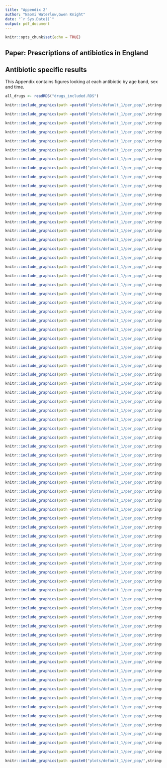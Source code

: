 ```yaml
---
title: "Appendix 2"
author: "Naomi Waterlow,Gwen Knight"
date: "`r Sys.Date()`"
output: pdf_document
---
```

\maxdeadcycles=200

```r
knitr::opts_chunk$set(echo = TRUE)
```

## Paper: Prescriptions of antibiotics in England

## Antibiotic specific results

This Appendix contains figures looking at each antibiotic by age band, sex and time. 


```r
all_drugs <- readRDS("drugs_included.RDS")
```


```r
knitr::include_graphics(path =paste0("plots/default_1/per_pop/",stringr::str_replace_all(all_drugs[1], "[^[:alnum:]]", "_"),"_overview_default_1.pdf"))
```


```r
knitr::include_graphics(path =paste0("plots/default_1/per_pop/",stringr::str_replace_all(all_drugs[2], "[^[:alnum:]]", "_"),"_overview_default_1.pdf"))
```

```r
knitr::include_graphics(path =paste0("plots/default_1/per_pop/",stringr::str_replace_all(all_drugs[3], "[^[:alnum:]]", "_"),"_overview_default_1.pdf"))
```

```r
knitr::include_graphics(path =paste0("plots/default_1/per_pop/",stringr::str_replace_all(all_drugs[4], "[^[:alnum:]]", "_"),"_overview_default_1.pdf"))
```

```r
knitr::include_graphics(path =paste0("plots/default_1/per_pop/",stringr::str_replace_all(all_drugs[5], "[^[:alnum:]]", "_"),"_overview_default_1.pdf"))
```

```r
knitr::include_graphics(path =paste0("plots/default_1/per_pop/",stringr::str_replace_all(all_drugs[6], "[^[:alnum:]]", "_"),"_overview_default_1.pdf"))
```

```r
knitr::include_graphics(path =paste0("plots/default_1/per_pop/",stringr::str_replace_all(all_drugs[7], "[^[:alnum:]]", "_"),"_overview_default_1.pdf"))
```

```r
knitr::include_graphics(path =paste0("plots/default_1/per_pop/",stringr::str_replace_all(all_drugs[8], "[^[:alnum:]]", "_"),"_overview_default_1.pdf"))
```

```r
knitr::include_graphics(path =paste0("plots/default_1/per_pop/",stringr::str_replace_all(all_drugs[9], "[^[:alnum:]]", "_"),"_overview_default_1.pdf"))
```

```r
knitr::include_graphics(path =paste0("plots/default_1/per_pop/",stringr::str_replace_all(all_drugs[10], "[^[:alnum:]]", "_"),"_overview_default_1.pdf"))
```

```r
knitr::include_graphics(path =paste0("plots/default_1/per_pop/",stringr::str_replace_all(all_drugs[11], "[^[:alnum:]]", "_"),"_overview_default_1.pdf"))
```

```r
knitr::include_graphics(path =paste0("plots/default_1/per_pop/",stringr::str_replace_all(all_drugs[12], "[^[:alnum:]]", "_"),"_overview_default_1.pdf"))
```

```r
knitr::include_graphics(path =paste0("plots/default_1/per_pop/",stringr::str_replace_all(all_drugs[13], "[^[:alnum:]]", "_"),"_overview_default_1.pdf"))
```

```r
knitr::include_graphics(path =paste0("plots/default_1/per_pop/",stringr::str_replace_all(all_drugs[14], "[^[:alnum:]]", "_"),"_overview_default_1.pdf"))
```

```r
knitr::include_graphics(path =paste0("plots/default_1/per_pop/",stringr::str_replace_all(all_drugs[15], "[^[:alnum:]]", "_"),"_overview_default_1.pdf"))
```

```r
knitr::include_graphics(path =paste0("plots/default_1/per_pop/",stringr::str_replace_all(all_drugs[16], "[^[:alnum:]]", "_"),"_overview_default_1.pdf"))
```

```r
knitr::include_graphics(path =paste0("plots/default_1/per_pop/",stringr::str_replace_all(all_drugs[17], "[^[:alnum:]]", "_"),"_overview_default_1.pdf"))
```

```r
knitr::include_graphics(path =paste0("plots/default_1/per_pop/",stringr::str_replace_all(all_drugs[18], "[^[:alnum:]]", "_"),"_overview_default_1.pdf"))
```

```r
knitr::include_graphics(path =paste0("plots/default_1/per_pop/",stringr::str_replace_all(all_drugs[19], "[^[:alnum:]]", "_"),"_overview_default_1.pdf"))
```

```r
knitr::include_graphics(path =paste0("plots/default_1/per_pop/",stringr::str_replace_all(all_drugs[20], "[^[:alnum:]]", "_"),"_overview_default_1.pdf"))
```

```r
knitr::include_graphics(path =paste0("plots/default_1/per_pop/",stringr::str_replace_all(all_drugs[21], "[^[:alnum:]]", "_"),"_overview_default_1.pdf"))
```

```r
knitr::include_graphics(path =paste0("plots/default_1/per_pop/",stringr::str_replace_all(all_drugs[22], "[^[:alnum:]]", "_"),"_overview_default_1.pdf"))
```

```r
knitr::include_graphics(path =paste0("plots/default_1/per_pop/",stringr::str_replace_all(all_drugs[23], "[^[:alnum:]]", "_"),"_overview_default_1.pdf"))
```

```r
knitr::include_graphics(path =paste0("plots/default_1/per_pop/",stringr::str_replace_all(all_drugs[24], "[^[:alnum:]]", "_"),"_overview_default_1.pdf"))
```

```r
knitr::include_graphics(path =paste0("plots/default_1/per_pop/",stringr::str_replace_all(all_drugs[25], "[^[:alnum:]]", "_"),"_overview_default_1.pdf"))
```

```r
knitr::include_graphics(path =paste0("plots/default_1/per_pop/",stringr::str_replace_all(all_drugs[26], "[^[:alnum:]]", "_"),"_overview_default_1.pdf"))
```

```r
knitr::include_graphics(path =paste0("plots/default_1/per_pop/",stringr::str_replace_all(all_drugs[27], "[^[:alnum:]]", "_"),"_overview_default_1.pdf"))
```

```r
knitr::include_graphics(path =paste0("plots/default_1/per_pop/",stringr::str_replace_all(all_drugs[28], "[^[:alnum:]]", "_"),"_overview_default_1.pdf"))
```

```r
knitr::include_graphics(path =paste0("plots/default_1/per_pop/",stringr::str_replace_all(all_drugs[29], "[^[:alnum:]]", "_"),"_overview_default_1.pdf"))
```

```r
knitr::include_graphics(path =paste0("plots/default_1/per_pop/",stringr::str_replace_all(all_drugs[30], "[^[:alnum:]]", "_"),"_overview_default_1.pdf"))
```

```r
knitr::include_graphics(path =paste0("plots/default_1/per_pop/",stringr::str_replace_all(all_drugs[31], "[^[:alnum:]]", "_"),"_overview_default_1.pdf"))
```

```r
knitr::include_graphics(path =paste0("plots/default_1/per_pop/",stringr::str_replace_all(all_drugs[32], "[^[:alnum:]]", "_"),"_overview_default_1.pdf"))
```

```r
knitr::include_graphics(path =paste0("plots/default_1/per_pop/",stringr::str_replace_all(all_drugs[33], "[^[:alnum:]]", "_"),"_overview_default_1.pdf"))
```

```r
knitr::include_graphics(path =paste0("plots/default_1/per_pop/",stringr::str_replace_all(all_drugs[34], "[^[:alnum:]]", "_"),"_overview_default_1.pdf"))
```

```r
knitr::include_graphics(path =paste0("plots/default_1/per_pop/",stringr::str_replace_all(all_drugs[35], "[^[:alnum:]]", "_"),"_overview_default_1.pdf"))
```

```r
knitr::include_graphics(path =paste0("plots/default_1/per_pop/",stringr::str_replace_all(all_drugs[36], "[^[:alnum:]]", "_"),"_overview_default_1.pdf"))
```

```r
knitr::include_graphics(path =paste0("plots/default_1/per_pop/",stringr::str_replace_all(all_drugs[37], "[^[:alnum:]]", "_"),"_overview_default_1.pdf"))
```

```r
knitr::include_graphics(path =paste0("plots/default_1/per_pop/",stringr::str_replace_all(all_drugs[38], "[^[:alnum:]]", "_"),"_overview_default_1.pdf"))
```

```r
knitr::include_graphics(path =paste0("plots/default_1/per_pop/",stringr::str_replace_all(all_drugs[39], "[^[:alnum:]]", "_"),"_overview_default_1.pdf"))
```

```r
knitr::include_graphics(path =paste0("plots/default_1/per_pop/",stringr::str_replace_all(all_drugs[40], "[^[:alnum:]]", "_"),"_overview_default_1.pdf"))
```

```r
knitr::include_graphics(path =paste0("plots/default_1/per_pop/",stringr::str_replace_all(all_drugs[41], "[^[:alnum:]]", "_"),"_overview_default_1.pdf"))
```

```r
knitr::include_graphics(path =paste0("plots/default_1/per_pop/",stringr::str_replace_all(all_drugs[42], "[^[:alnum:]]", "_"),"_overview_default_1.pdf"))
```


```r
knitr::include_graphics(path =paste0("plots/default_1/per_pop/",stringr::str_replace_all(all_drugs[43], "[^[:alnum:]]", "_"),"_overview_default_1.pdf"))
```


```r
knitr::include_graphics(path =paste0("plots/default_1/per_pop/",stringr::str_replace_all(all_drugs[44], "[^[:alnum:]]", "_"),"_overview_default_1.pdf"))
```


```r
knitr::include_graphics(path =paste0("plots/default_1/per_pop/",stringr::str_replace_all(all_drugs[45], "[^[:alnum:]]", "_"),"_overview_default_1.pdf"))
```


```r
knitr::include_graphics(path =paste0("plots/default_1/per_pop/",stringr::str_replace_all(all_drugs[46], "[^[:alnum:]]", "_"),"_overview_default_1.pdf"))
```


```r
knitr::include_graphics(path =paste0("plots/default_1/per_pop/",stringr::str_replace_all(all_drugs[47], "[^[:alnum:]]", "_"),"_overview_default_1.pdf"))
```


```r
knitr::include_graphics(path =paste0("plots/default_1/per_pop/",stringr::str_replace_all(all_drugs[48], "[^[:alnum:]]", "_"),"_overview_default_1.pdf"))
```


```r
knitr::include_graphics(path =paste0("plots/default_1/per_pop/",stringr::str_replace_all(all_drugs[49], "[^[:alnum:]]", "_"),"_overview_default_1.pdf"))
```
\clearpage

```r
knitr::include_graphics(path =paste0("plots/default_1/per_pop/",stringr::str_replace_all(all_drugs[50], "[^[:alnum:]]", "_"),"_overview_default_1.pdf"))
```


```r
knitr::include_graphics(path =paste0("plots/default_1/per_pop/",stringr::str_replace_all(all_drugs[51], "[^[:alnum:]]", "_"),"_overview_default_1.pdf"))
```


```r
knitr::include_graphics(path =paste0("plots/default_1/per_pop/",stringr::str_replace_all(all_drugs[52], "[^[:alnum:]]", "_"),"_overview_default_1.pdf"))
```


```r
knitr::include_graphics(path =paste0("plots/default_1/per_pop/",stringr::str_replace_all(all_drugs[53], "[^[:alnum:]]", "_"),"_overview_default_1.pdf"))
```


```r
knitr::include_graphics(path =paste0("plots/default_1/per_pop/",stringr::str_replace_all(all_drugs[54], "[^[:alnum:]]", "_"),"_overview_default_1.pdf"))
```


```r
knitr::include_graphics(path =paste0("plots/default_1/per_pop/",stringr::str_replace_all(all_drugs[55], "[^[:alnum:]]", "_"),"_overview_default_1.pdf"))
```


```r
knitr::include_graphics(path =paste0("plots/default_1/per_pop/",stringr::str_replace_all(all_drugs[56], "[^[:alnum:]]", "_"),"_overview_default_1.pdf"))
```


```r
knitr::include_graphics(path =paste0("plots/default_1/per_pop/",stringr::str_replace_all(all_drugs[57], "[^[:alnum:]]", "_"),"_overview_default_1.pdf"))
```


```r
knitr::include_graphics(path =paste0("plots/default_1/per_pop/",stringr::str_replace_all(all_drugs[58], "[^[:alnum:]]", "_"),"_overview_default_1.pdf"))
```


```r
knitr::include_graphics(path =paste0("plots/default_1/per_pop/",stringr::str_replace_all(all_drugs[59], "[^[:alnum:]]", "_"),"_overview_default_1.pdf"))
```


```r
knitr::include_graphics(path =paste0("plots/default_1/per_pop/",stringr::str_replace_all(all_drugs[60], "[^[:alnum:]]", "_"),"_overview_default_1.pdf"))
```


```r
knitr::include_graphics(path =paste0("plots/default_1/per_pop/",stringr::str_replace_all(all_drugs[61], "[^[:alnum:]]", "_"),"_overview_default_1.pdf"))
```


```r
knitr::include_graphics(path =paste0("plots/default_1/per_pop/",stringr::str_replace_all(all_drugs[62], "[^[:alnum:]]", "_"),"_overview_default_1.pdf"))
```


```r
knitr::include_graphics(path =paste0("plots/default_1/per_pop/",stringr::str_replace_all(all_drugs[63], "[^[:alnum:]]", "_"),"_overview_default_1.pdf"))
```


```r
knitr::include_graphics(path =paste0("plots/default_1/per_pop/",stringr::str_replace_all(all_drugs[64], "[^[:alnum:]]", "_"),"_overview_default_1.pdf"))
```


```r
knitr::include_graphics(path =paste0("plots/default_1/per_pop/",stringr::str_replace_all(all_drugs[65], "[^[:alnum:]]", "_"),"_overview_default_1.pdf"))
```


```r
knitr::include_graphics(path =paste0("plots/default_1/per_pop/",stringr::str_replace_all(all_drugs[66], "[^[:alnum:]]", "_"),"_overview_default_1.pdf"))
```


```r
knitr::include_graphics(path =paste0("plots/default_1/per_pop/",stringr::str_replace_all(all_drugs[67], "[^[:alnum:]]", "_"),"_overview_default_1.pdf"))
```


```r
knitr::include_graphics(path =paste0("plots/default_1/per_pop/",stringr::str_replace_all(all_drugs[68], "[^[:alnum:]]", "_"),"_overview_default_1.pdf"))
```


```r
knitr::include_graphics(path =paste0("plots/default_1/per_pop/",stringr::str_replace_all(all_drugs[69], "[^[:alnum:]]", "_"),"_overview_default_1.pdf"))
```


```r
knitr::include_graphics(path =paste0("plots/default_1/per_pop/",stringr::str_replace_all(all_drugs[70], "[^[:alnum:]]", "_"),"_overview_default_1.pdf"))
```


```r
knitr::include_graphics(path =paste0("plots/default_1/per_pop/",stringr::str_replace_all(all_drugs[71], "[^[:alnum:]]", "_"),"_overview_default_1.pdf"))
```


```r
knitr::include_graphics(path =paste0("plots/default_1/per_pop/",stringr::str_replace_all(all_drugs[72], "[^[:alnum:]]", "_"),"_overview_default_1.pdf"))
```


```r
knitr::include_graphics(path =paste0("plots/default_1/per_pop/",stringr::str_replace_all(all_drugs[73], "[^[:alnum:]]", "_"),"_overview_default_1.pdf"))
```

```r
knitr::include_graphics(path =paste0("plots/default_1/per_pop/",stringr::str_replace_all(all_drugs[74], "[^[:alnum:]]", "_"),"_overview_default_1.pdf"))
```

